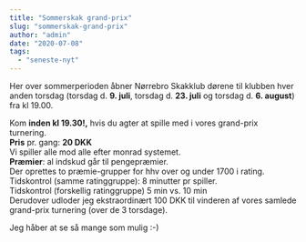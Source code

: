 ```yaml
---
title: "Sommerskak grand-prix"
slug: "sommerskak-grand-prix"
author: "admin"
date: "2020-07-08"
tags: 
  - "seneste-nyt"
---
```


Her over sommerperioden åbner Nørrebro Skakklub dørene til klubben hver anden torsdag (torsdag d. **9\. juli**, torsdag d. **23\. juli** og torsdag d. **6\. august**) fra kl 19.00.

Kom **inden kl 19.30!,** hvis du agter at spille med i vores grand-prix turnering.  
**Pris** pr. gang: **20 DKK**  
Vi spiller alle mod alle efter monrad systemet.  
**Præmier**: al indskud går til pengepræmier.  
Der oprettes to præmie-grupper for hhv over og under 1700 i rating.  
Tidskontrol (samme ratinggruppe): 8 minutter pr spiller.  
Tidskontrol (forskellig ratinggruppe) 5 min vs. 10 min  
Derudover udloder jeg ekstraordinært 100 DKK til vinderen af vores samlede grand-prix turnering (over de 3 torsdage).

Jeg håber at se så mange som mulig :-)

